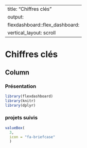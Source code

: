 --
title: "Chiffres clés"
output: 
  flexdashboard::flex_dashboard:
    vertical_layout: scroll
---

Chiffres clés {data-icon="fa-tachometer" data-orientation="columns"}
=====================================

Column {data-width=500}
-------------------------------------

### Présentation

```r
library(flexdashboard)
library(knitr)
library(dplyr)
```
### projets suivis {.value-box}

```r
valueBox(
  3, 
  icon = "fa-briefcase"
  )
```
